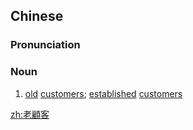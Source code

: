 {{also|老顾客}}
==Chinese==
{{zh-forms|s=老顾客|type=12}}

===Pronunciation===
{{zh-pron
|m=lǎogùkè
|cat=n
}}

===Noun===
{{zh-noun}}

# [[old]] [[customers]]; [[established]] [[customers]]

[[zh:老顧客]]